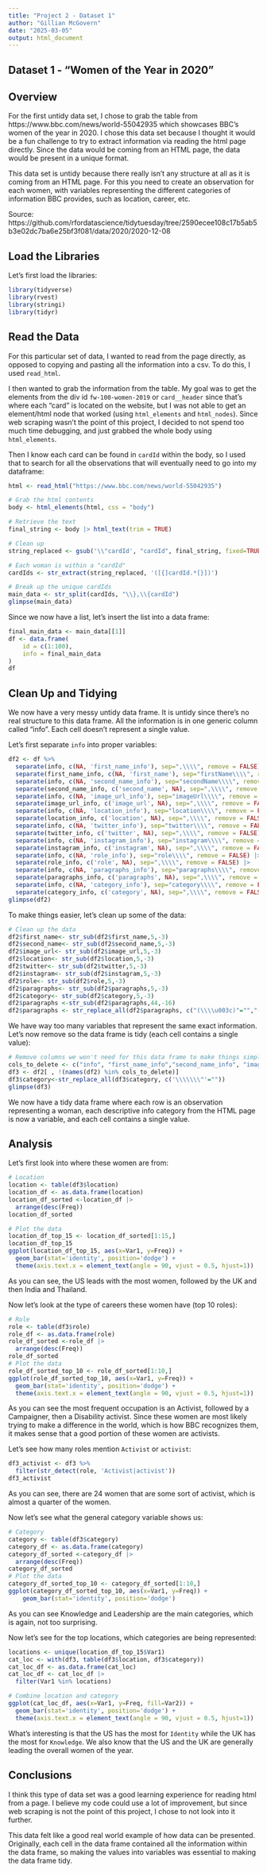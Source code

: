 ```yaml
---
title: "Project 2 - Dataset 1"
author: "Gillian McGovern"
date: "2025-03-05"
output: html_document
---
```


## Dataset 1 - "Women of the Year in 2020"

## Overview

For the first untidy data set, I chose to grab the table from https://www.bbc.com/news/world-55042935 which showcases BBC's women of the year in 2020. I chose this data set because I thought it would be a fun challenge to try to extract information via reading the html page directly. Since the data would be coming from an HTML page, the data would be present in a unique format.

This data set is untidy because there really isn't any structure at all as it is coming from an HTML page. For this you need to create an observation for each women, with variables representing the different categories of information BBC provides, such as location, career, etc.

Source: https://github.com/rfordatascience/tidytuesday/tree/2590ecee108c17b5ab5b3e02dc7ba6e25bf3f081/data/2020/2020-12-08

## Load the Libraries

Let's first load the libraries:

```r
library(tidyverse)
library(rvest)
library(stringi)
library(tidyr)
```

## Read the Data

For this particular set of data, I wanted to read from the page directly, as opposed to copying and pasting all the information into a csv. To do this, I used `read_html`.

I then wanted to grab the information from the table. My goal was to get the elements from the div id `fw-100-women-2019` or `card__header` since that's where each "card" is located on the website, but I was not able to get an element/html node that worked (using `html_elements` and `html_nodes`). Since web scraping wasn't the point of this project, I decided to not spend too much time debugging, and just grabbed the whole body using `html_elements`.

Then I know each card can be found in `cardId` within the body, so I used that to search for all the observations that will eventually need to go into my dataframe:

```r
html <- read_html("https://www.bbc.com/news/world-55042935")

# Grab the html contents
body <- html_elements(html, css = "body")

# Retrieve the text
final_string <- body |> html_text(trim = TRUE)

# Clean up
string_replaced <- gsub('\\"cardId', "cardId", final_string, fixed=TRUE)

# Each woman is within a "cardId"
cardIds <- str_extract(string_replaced, '([{]cardId.*[}])')

# Break up the unique cardIds
main_data <- str_split(cardIds, "\\},\\{cardId")
glimpse(main_data)
```

Since we now have a list, let's insert the list into a data frame:

```r
final_main_data <- main_data[[1]]
df <- data.frame(
    id = c(1:100),
    info = final_main_data
)
df
```

## Clean Up and Tidying

We now have a very messy untidy data frame. It is untidy since there's no real structure to this data frame. All the information is in one generic column called "info". Each cell doesn't represent a single value.

Let's first separate `info` into proper variables:

```r
df2 <- df %>%
  separate(info, c(NA, 'first_name_info'), sep=",\\\\", remove = FALSE) |>
  separate(first_name_info, c(NA, 'first_name'), sep="firstName\\\\", remove = FALSE) |>
  separate(info, c(NA, 'second_name_info'), sep="secondName\\\\", remove = FALSE) |>
  separate(second_name_info, c('second_name', NA), sep=",\\\\", remove = FALSE) |>
  separate(info, c(NA, 'image_url_info'), sep="imageUrl\\\\", remove = FALSE) |>
  separate(image_url_info, c('image_url', NA), sep=",\\\\", remove = FALSE) |>
  separate(info, c(NA, 'location_info'), sep="location\\\\", remove = FALSE) |>
  separate(location_info, c('location', NA), sep=",\\\\", remove = FALSE) |>
  separate(info, c(NA, 'twitter_info'), sep="twitter\\\\", remove = FALSE) |>
  separate(twitter_info, c('twitter', NA), sep=",\\\\", remove = FALSE) |>
  separate(info, c(NA, 'instagram_info'), sep="instagram\\\\", remove = FALSE) |>
  separate(instagram_info, c('instagram', NA), sep=",\\\\", remove = FALSE) |>
  separate(info, c(NA, 'role_info'), sep="role\\\\", remove = FALSE) |>
  separate(role_info, c('role', NA), sep=",\\\\", remove = FALSE) |>
  separate(info, c(NA, 'paragraphs_info'), sep="paragraphs\\\\", remove = FALSE) |>
  separate(paragraphs_info, c('paragraphs', NA), sep=",\\\\", remove = FALSE) |>
  separate(info, c(NA, 'category_info'), sep="category\\\\", remove = FALSE) |>
  separate(category_info, c('category', NA), sep=",\\\\", remove = FALSE)
glimpse(df2)
```

To make things easier, let's clean up some of the data:

```r
# Clean up the data
df2$first_name<- str_sub(df2$first_name,5,-3)
df2$second_name<- str_sub(df2$second_name,5,-3)
df2$image_url<- str_sub(df2$image_url,5,-3)
df2$location<- str_sub(df2$location,5,-3)
df2$twitter<- str_sub(df2$twitter,5,-3)
df2$instagram<- str_sub(df2$instagram,5,-3)
df2$role<- str_sub(df2$role,5,-3)
df2$paragraphs<- str_sub(df2$paragraphs,5,-3)
df2$category<- str_sub(df2$category,5,-3)
df2$paragraphs <-str_sub(df2$paragraphs,44,-16)
df2$paragraphs <- str_replace_all(df2$paragraphs, c("(\\\\u003c)"="","(\\\\u003e)"="","(/pp)"=" ","(/p)"="", "(\\\\\\\\n)"=""))
```

We have way too many variables that represent the same exact information. Let's now remove so the data frame is tidy (each cell contains a single value):

```r
# Remove columns we won't need for this data frame to make things simpler
cols_to_delete <- c("info", "first_name_info","second_name_info", "image_url_info", "location_info", "twitter_info", "instagram_info", "role_info", "paragraphs_info", "category_info")
df3 <- df2[ , !(names(df2) %in% cols_to_delete)]
df3$category<-str_replace_all(df3$category, c('\\\\\\\"'=""))
glimpse(df3)
```

We now have a tidy data frame where each row is an observation representing a woman, each descriptive info category from the HTML page is now a variable, and each cell contains a single value.

## Analysis

Let's first look into where these women are from:

```r
# Location
location <- table(df3$location)
location_df <- as.data.frame(location)
location_df_sorted <-location_df |>
  arrange(desc(Freq))
location_df_sorted

# Plot the data
location_df_top_15 <- location_df_sorted[1:15,]
location_df_top_15
ggplot(location_df_top_15, aes(x=Var1, y=Freq)) +
  geom_bar(stat='identity', position='dodge') +
  theme(axis.text.x = element_text(angle = 90, vjust = 0.5, hjust=1))
```

As you can see, the US leads with the most women, followed by the UK and then India and Thailand.

Now let's look at the type of careers these women have (top 10 roles):

```r
# Role
role <- table(df3$role)
role_df <- as.data.frame(role)
role_df_sorted <-role_df |>
  arrange(desc(Freq))
role_df_sorted
# Plot the data
role_df_sorted_top_10 <- role_df_sorted[1:10,]
ggplot(role_df_sorted_top_10, aes(x=Var1, y=Freq)) +
  geom_bar(stat='identity', position='dodge') +
  theme(axis.text.x = element_text(angle = 90, vjust = 0.5, hjust=1))
```

As you can see the most frequent occupation is an Activist, followed by a Campaigner, then a Disability activist. Since these women are most likely trying to make a difference in the world, which is how BBC recognizes them, it makes sense that a good portion of these women are activists.

Let's see how many roles mention `Activist` or `activist`:

```r
df3_activist <- df3 %>%
  filter(str_detect(role, 'Activist|activist'))
df3_activist
```

As you can see, there are 24 women that are some sort of activist, which is almost a quarter of the women.

Now let's see what the general category variable shows us:

```r
# Category
category <- table(df3$category)
category_df <- as.data.frame(category)
category_df_sorted <-category_df |>
  arrange(desc(Freq))
category_df_sorted
# Plot the data
category_df_sorted_top_10 <- category_df_sorted[1:10,]
ggplot(category_df_sorted_top_10, aes(x=Var1, y=Freq)) +
    geom_bar(stat='identity', position='dodge')
```

As you can see Knowledge and Leadership are the main categories, which is again, not too surprising.

Now let's see for the top locations, which categories are being represented:

```r
locations <- unique(location_df_top_15$Var1)
cat_loc <- with(df3, table(df3$location, df3$category))
cat_loc_df <- as.data.frame(cat_loc)
cat_loc_df <- cat_loc_df |>
  filter(Var1 %in% locations)

# Combine location and category
ggplot(cat_loc_df, aes(x=Var1, y=Freq, fill=Var2)) +
  geom_bar(stat='identity', position='dodge') +
  theme(axis.text.x = element_text(angle = 90, vjust = 0.5, hjust=1))
```

What's interesting is that the US has the most for `Identity` while the UK has the most for `Knowledge`. We also know that the US and the UK are generally leading the overall women of the year.

## Conclusions

I think this type of data set was a good learning experience for reading html from a page. I believe my code could use a lot of improvement, but since web scraping is not the point of this project, I chose to not look into it further.

This data felt like a good real world example of how data can be presented. Originally, each cell in the data frame contained all the information within the data frame, so making the values into variables was essential to making the data frame tidy.

